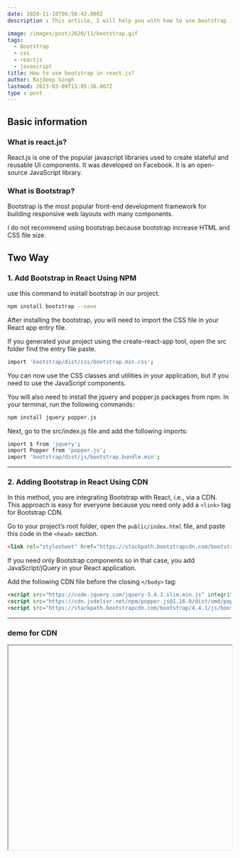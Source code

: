 ```yaml
---
date: 2020-11-10T06:56:42.000Z
description : This article, I will help you with how to use bootstrap in react.js.it very simple to add bootstrap in your project. we start with basic Intro.

image: /images/post/2020/11/bootstrap.gif
tags:
  - Bootstrap
  - css
  - reactjs
  - javascript
title: How to use bootstrap in react.js?
author: Rajdeep Singh
lastmod: 2023-03-09T15:05:36.007Z
type : post
---
```




## Basic information

### What is react.js?

React.js is one of the popular javascript libraries used to create stateful and
reusable UI components. It was developed on Facebook. It is an open-source
JavaScript library.

### What is Bootstrap?

Bootstrap is the most popular front-end development framework for building
responsive web layouts with many components.

<Alert>
I do not recommend using bootstrap.because bootstrap increase HTML and CSS file size. 
</Alert>

## Two Way

### 1. Add Bootstrap in React Using NPM

use this command to install bootstrap in our project.

```bash
npm install bootstrap --save
```

After installing the bootstrap, you will need to import the CSS file in your
React app entry file.

If you generated your project using the create-react-app tool, open the src folder find the entry file paste.

```bash
import 'bootstrap/dist/css/bootstrap.min.css';
```

You can now use the CSS classes and utilities in your application, but if you need to use the JavaScript components.

You will also need to install the jquery and popper.js packages from npm. In your terminal, run the following commands:

```bash
npm install jquery popper.js
```

Next, go to the src/index.js file and add the following imports:

```bash
import $ from 'jquery';
import Popper from 'popper.js';
import 'bootstrap/dist/js/bootstrap.bundle.min';
```

---

### 2. Adding Bootstrap in React Using CDN

In this method, you are integrating Bootstrap with React, i.e., via a CDN. This approach is easy for everyone because you need only add a `<link>` tag for Bootstrap CDN.

Go to your project’s root folder, open the `public/index.html` file, and paste this code in the `<head>` section.

```html
<link rel="stylesheet" href="https://stackpath.bootstrapcdn.com/bootstrap/4.4.1/css/bootstrap.min.css" integrity="sha384-Vkoo8x4CGsO3+Hhxv8T/Q5PaXtkKtu6ug5TOeNV6gBiFeWPGFN9MuhOf23Q9Ifjh" crossorigin="anonymous">
```

If you need only Bootstrap components so in that case, you add JavaScript/jQuery
in your React application.

Add the following CDN file before the closing `</body>` tag:

```html
<script src="https://code.jquery.com/jquery-3.4.1.slim.min.js" integrity="sha384-J6qa4849blE2+poT4WnyKhv5vZF5SrPo0iEjwBvKU7imGFAV0wwj1yYfoRSJoZ+n" crossorigin="anonymous"></script>
<script src="https://cdn.jsdelivr.net/npm/popper.js@1.16.0/dist/umd/popper.min.js" integrity="sha384-Q6E9RHvbIyZFJoft+2mJbHaEWldlvI9IOYy5n3zV9zzTtmI3UksdQRVvoxMfooAo" crossorigin="anonymous"></script>
<script src="https://stackpath.bootstrapcdn.com/bootstrap/4.4.1/js/bootstrap.min.js" integrity="sha384-wfSDF2E50Y2D1uUdj0O3uMBJnjuUD4Ih7YwaYd1iqfktj0Uod8GCExl3Og8ifwB6" crossorigin="anonymous"></script>
```

---

### demo for CDN
<Iframe class='codeSandBoxIframe' url="https://codesandbox.io/embed/how-to-use-bootstrap-in-reactjs-o1033?autoresize=1&fontsize=14&hidenavigation=1&theme=dark&view=preview" width="100%" height="460px" display="block" position="relative"/>
---

# Conclusion

I hope you understand how to add bootstrap. But I recommend you to use react-bootstrap or reactstrap pre-built framework with react and bootstrap. Any queries and suggestions plz tell me in the comment box.

---

## Key Link

1. [https://reactstrap.github.io/](https://reactstrap.github.io/)
2. [https://react-bootstrap.github.io/getting-started/introduction/](https://react-bootstrap.github.io/getting-started/introduction/)
3. [https://reactjs.org/](https://reactjs.org/)
4. [https://getbootstrap.com/](https://getbootstrap.com/)

---
